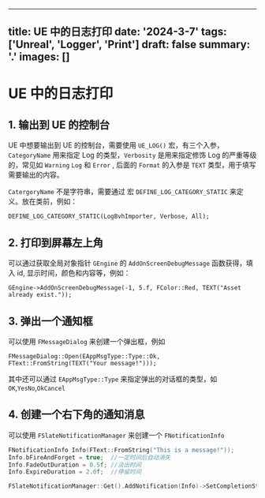 
---
title: UE 中的日志打印
date: '2024-3-7'
tags: ['Unreal', 'Logger', 'Print']
draft: false
summary: '.'
images: []
---

# UE 中的日志打印

## 1. 输出到 UE 的控制台

UE 中想要输出到 UE 的控制台，需要使用 `UE_LOG()` 宏，有三个入参，`CategoryName` 用来指定 Log 的类型，`Verbosity` 是用来指定修饰 Log 的严重等级的，常见如 `Warning` `Log` 和 `Error` , 后面的 `Format` 的入参是 `TEXT` 类型，用于填写需要输出的内容。

`CatergoryName` 不是字符串，需要通过 宏 `DEFINE_LOG_CATEGORY_STATIC` 来定义。放在类前，例如：

`DEFINE_LOG_CATEGORY_STATIC(LogBvhImporter, Verbose, All);`

## 2. 打印到屏幕左上角

可以通过获取全局对象指针 `GEngine` 的 `AddOnScreenDebugMessage` 函数获得，填入 id, 显示时间，颜色和内容等，例如：

`GEngine->AddOnScreenDebugMessage(-1, 5.f, FColor::Red, TEXT("Asset already exist."));`

## 3. 弹出一个通知框

可以使用 `FMessageDialog` 来创建一个弹出框，例如

`FMessageDialog::Open(EAppMsgType::Type::Ok, FText::FromString(TEXT("Your message!")));`

其中还可以通过 `EAppMsgType::Type` 来指定弹出的对话框的类型，如 `OK`,`YesNo`,`OkCancel`

## 4. 创建一个右下角的通知消息

可以使用 `FSlateNotificationManager` 来创建一个 `FNotificationInfo `

```cpp
FNotificationInfo Info(FText::FromString("This is a message!"));
Info.bFireAndForget = true;  //一定时间后自动消失
Info.FadeOutDuration = 0.5f; //淡出时间
Info.ExpireDuration = 2.0f;  //停留时间

FSlateNotificationManager::Get().AddNotification(Info)->SetCompletionState(SNotificationItem::CS_Success);
```